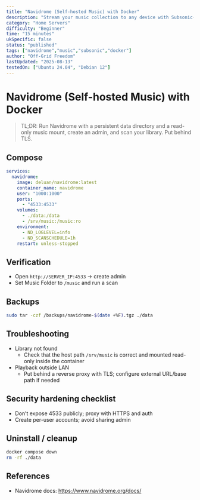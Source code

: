 ```yaml
---
title: "Navidrome (Self-hosted Music) with Docker"
description: "Stream your music collection to any device with Subsonic-compatible API."
category: "Home Servers"
difficulty: "Beginner"
time: "15 minutes"
ukSpecific: false
status: "published"
tags: ["navidrome","music","subsonic","docker"]
author: "Off-Grid Freedom"
lastUpdated: "2025-08-13"
testedOn: ["Ubuntu 24.04", "Debian 12"]
---
```


# Navidrome (Self-hosted Music) with Docker

> TL;DR: Run Navidrome with a persistent data directory and a read-only music mount, create an admin, and scan your library. Put behind TLS.

## Compose

```yaml
services:
  navidrome:
    image: deluan/navidrome:latest
    container_name: navidrome
    user: "1000:1000"
    ports:
      - "4533:4533"
    volumes:
      - ./data:/data
      - /srv/music:/music:ro
    environment:
      - ND_LOGLEVEL=info
      - ND_SCANSCHEDULE=1h
    restart: unless-stopped
```

## Verification
- Open `http://SERVER_IP:4533` → create admin
- Set Music Folder to `/music` and run a scan

## Backups
```bash
sudo tar -czf /backups/navidrome-$(date +%F).tgz ./data
```

## Troubleshooting
- Library not found
  - Check that the host path `/srv/music` is correct and mounted read-only inside the container
- Playback outside LAN
  - Put behind a reverse proxy with TLS; configure external URL/base path if needed

## Security hardening checklist
- Don’t expose 4533 publicly; proxy with HTTPS and auth
- Create per-user accounts; avoid sharing admin

## Uninstall / cleanup
```bash
docker compose down
rm -rf ./data
```

## References
- Navidrome docs: https://www.navidrome.org/docs/
